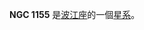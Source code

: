 {{NGCInfoBox|NGCID=NGC 1155|發現者=讓·瑪璉·愛德華·史提芬|發現日期=1876年12月15日|其他編號=MCG -2-8-35,MK 1064, IRAS02557-1033|曆元=J2000.0|赤經=2時58分13秒
|赤緯=-10°21'1"|星座=波江座|星體=星系|星等=13.4|表面亮度=13|藍等=14.4}}

'''NGC 1155''' 是[[波江座|波江座]]的一個[[星系|星系]]。

{{NGCReference|1155}}
{{Catalogs|NGC=1155}}